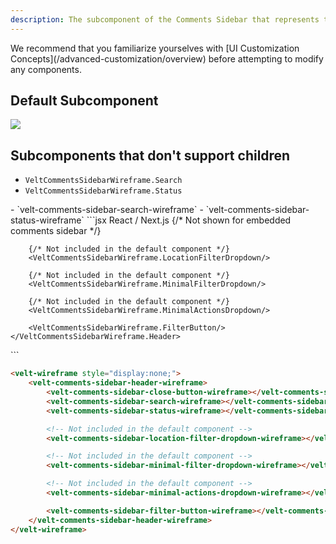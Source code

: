 ```yaml
---
description: The subcomponent of the Comments Sidebar that represents the Header of the Sidebar
---
```


<Note>
We recommend that you familiarize yourselves with [UI Customization Concepts](/advanced-customization/overview) before attempting to modify any components.
</Note>


## Default Subcomponent


![](/images/customization/sidebar-header.png)
## Subcomponents that don't support children
<Tabs>

<Tab title="React / Next.js">


- `VeltCommentsSidebarWireframe.Search`
- `VeltCommentsSidebarWireframe.Status`
</Tab>
<Tab title="HTML / Other Frameworks">
- `velt-comments-sidebar-search-wireframe`
- `velt-comments-sidebar-status-wireframe`

</Tab>
</Tabs>


<RequestExample>
```jsx React / Next.js
<VeltWireframe>
    <VeltCommentsSidebarWireframe.Header>
        <VeltCommentsSidebarWireframe.CloseButton /> {/* Not shown for embedded comments sidebar */}
        <VeltCommentsSidebarWireframe.Search/>
        <VeltCommentsSidebarWireframe.Status/>

        {/* Not included in the default component */}
        <VeltCommentsSidebarWireframe.LocationFilterDropdown/>

        {/* Not included in the default component */}
        <VeltCommentsSidebarWireframe.MinimalFilterDropdown/>

        {/* Not included in the default component */}
        <VeltCommentsSidebarWireframe.MinimalActionsDropdown/>

        <VeltCommentsSidebarWireframe.FilterButton/>
    </VeltCommentsSidebarWireframe.Header>
</VeltWireframe>
```

```HTML 
<velt-wireframe style="display:none;">
    <velt-comments-sidebar-header-wireframe>
        <velt-comments-sidebar-close-button-wireframe></velt-comments-sidebar-close-button-wireframe> <!-- Not shown for embedded comments sidebar -->
        <velt-comments-sidebar-search-wireframe></velt-comments-sidebar-search-wireframe>
        <velt-comments-sidebar-status-wireframe></velt-comments-sidebar-status-wireframe>

        <!-- Not included in the default component -->
        <velt-comments-sidebar-location-filter-dropdown-wireframe></velt-comments-sidebar-location-filter-dropdown-wireframe>

        <!-- Not included in the default component -->
        <velt-comments-sidebar-minimal-filter-dropdown-wireframe></velt-comments-sidebar-minimal-filter-dropdown-wireframe>

        <!-- Not included in the default component -->
        <velt-comments-sidebar-minimal-actions-dropdown-wireframe></velt-comments-sidebar-minimal-actions-dropdown-wireframe>

        <velt-comments-sidebar-filter-button-wireframe></velt-comments-sidebar-filter-button-wireframe>
    </velt-comments-sidebar-header-wireframe>
</velt-wireframe>
```

</RequestExample>


